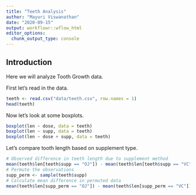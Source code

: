 ---
title: "Teeth Analysis"
author: "Mayuri Viswanathan"
date: "2020-09-15"
output: workflowr::wflow_html
editor_options:
  chunk_output_type: console
---
## Introduction

Here we will analyze Tooth Growth data.

First let's read in the data.
```{r import-teeth}
teeth <- read.csv("data/teeth.csv", row.names = 1)
head(teeth)
```

Now let's look at some boxplots.
```{r boxplots}
boxplot(len ~ dose, data = teeth)
boxplot(len ~ supp, data = teeth)
boxplot(len ~ dose + supp, data = teeth)
```

Let's compare tooth length based on supplement type.
```{r permute}
# Observed difference in teeth length due to supplement method
mean(teeth$len[teeth$supp == "OJ"]) - mean(teeth$len[teeth$supp == "VC"])
# Permute the observations
supp_perm <- sample(teeth$supp)
# Calculate mean difference in permuted data
mean(teeth$len[supp_perm == "OJ"]) - mean(teeth$len[supp_perm == "VC"])
```


